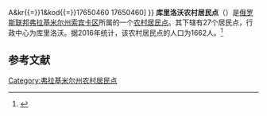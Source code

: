 {{Infobox Settlement
| official_name = 库里洛沃农村居民点
| native_name = Куриловское сельское поселение
| settlement_type = [[农村居民点|农村居民点]]
| subdivision_type = [[国家|国家]]
| subdivision_type1 = [[州_(俄罗斯)|州]]
| subdivision_type2 = [[区_(苏联)|区]]
| subdivision_name = {{RUS}}
| subdivision_name1 = [[弗拉基米尔州|弗拉基米尔州]]
| subdivision_name2 = [[索宾卡区|索宾卡区]]
| seat_type = 行政中心
| seat = 库里洛沃
| population_as_of=2016
| population_footnotes = <ref name=stat />
| population_total = 1662
| coordinates_display = inline,title
| latd = 56.0918876 | latm =  | lats =  | latNS = N
| longd = 39.9727249 | longm =  | longs =  | longEW = E
| timezone = [[莫斯科时间|MSK]]
| utc_offset = +3
| blank_name = [[俄罗斯市政土地区划代码|OKTMO编码]]
| blank_info = [http://classif.spb.ru/classificators/view/tma.php?st{{=}}A&kr{{=}}1&kod{{=}}17650460 17650460]
}}
'''库里洛沃农村居民点'''（{{lang-ru|Куриловское сельское поселение}}）是[[俄罗斯联邦|俄罗斯联邦]][[弗拉基米尔州|弗拉基米尔州]][[索宾卡区|索宾卡区]]所属的一个[[农村居民点|农村居民点]]。其下辖有27个居民点，行政中心为库里洛沃。据2016年统计，该农村居民点的人口为1662人。<ref name=stat>{{cite web | url = http://www.gks.ru/free_doc/doc_2016/bul_dr/mun_obr2016.rar | title = Численность населения Российской Федерации по муниципальным образованиям на 1 января 2016 года | language = ru | accessdate = 2016-12-18 | archive-date = 2019-05-13 | archive-url = https://web.archive.org/web/20190513150350/http://www.gks.ru/free_doc/doc_2016/bul_dr/mun_obr2016.rar | dead-url = no }}</ref>

== 参考文献 ==
{{reflist}}

{{Russia-stub}}

[[Category:弗拉基米尔州农村居民点|Category:弗拉基米尔州农村居民点]]